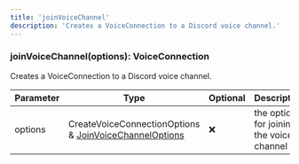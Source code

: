 ```yaml
---
title: 'joinVoiceChannel'
description: 'Creates a VoiceConnection to a Discord voice channel.'
---
```


### joinVoiceChannel(options): VoiceConnection

Creates a VoiceConnection to a Discord voice channel.

| Parameter | Type                                                                                         | Optional | Description                               |
| --------- | -------------------------------------------------------------------------------------------- | -------- | ----------------------------------------- |
| options   | CreateVoiceConnectionOptions & [JoinVoiceChannelOptions](/api/types/JoinVoiceChannelOptions) | ❌       | the options for joining the voice channel |
